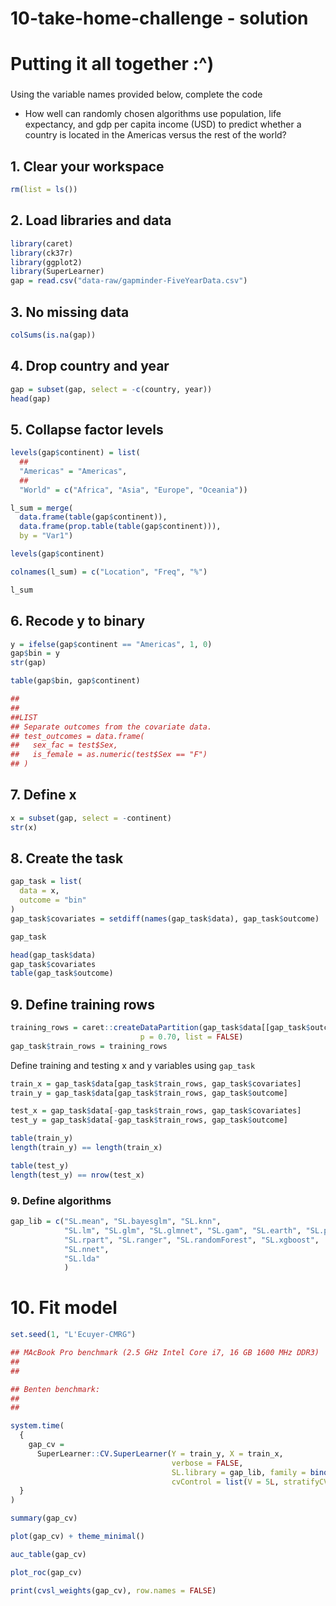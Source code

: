 # 10-take-home-challenge - solution
# Putting it all together :^)

### 

Using the variable names provided below, complete the code 


- How well can randomly chosen algorithms use population, life expectancy, and gdp per capita income (USD) to predict whether a country is located in the Americas versus the rest of the world? 

## 1. Clear your workspace
```r
rm(list = ls())
```

## 2. Load libraries and data
```r
library(caret)
library(ck37r)
library(ggplot2)
library(SuperLearner)
gap = read.csv("data-raw/gapminder-FiveYearData.csv")
```

## 3. No missing data
```r
colSums(is.na(gap))
```

## 4. Drop country and year
```r
gap = subset(gap, select = -c(country, year))
head(gap)
```

## 5. Collapse factor levels
```r
levels(gap$continent) = list(
  ## 
  "Americas" = "Americas", 
  ## 
  "World" = c("Africa", "Asia", "Europe", "Oceania"))

l_sum = merge(
  data.frame(table(gap$continent)), 
  data.frame(prop.table(table(gap$continent))), 
  by = "Var1")

levels(gap$continent)

colnames(l_sum) = c("Location", "Freq", "%")

l_sum
```

## 6. Recode y to binary
```r
y = ifelse(gap$continent == "Americas", 1, 0)
gap$bin = y
str(gap)

table(gap$bin, gap$continent)

##
##
##LIST
## Separate outcomes from the covariate data.
## test_outcomes = data.frame(
##   sex_fac = test$Sex,
##   is_female = as.numeric(test$Sex == "F")
## )
```

## 7. Define x
```r
x = subset(gap, select = -continent)
str(x)
```

## 8. Create the task
```r
gap_task = list(
  data = x, 
  outcome = "bin"
)
gap_task$covariates = setdiff(names(gap_task$data), gap_task$outcome)

gap_task

head(gap_task$data)
gap_task$covariates
table(gap_task$outcome)
```

## 9. Define training rows
```r
training_rows = caret::createDataPartition(gap_task$data[[gap_task$outcome]],
                             p = 0.70, list = FALSE) 
gap_task$train_rows = training_rows
```

Define training and testing x and y variables using `gap_task`
```r
train_x = gap_task$data[gap_task$train_rows, gap_task$covariates]
train_y = gap_task$data[gap_task$train_rows, gap_task$outcome]

test_x = gap_task$data[-gap_task$train_rows, gap_task$covariates]
test_y = gap_task$data[-gap_task$train_rows, gap_task$outcome]

table(train_y)
length(train_y) == length(train_x)

table(test_y)
length(test_y) == nrow(test_x)
```

### 9. Define algorithms
```r
gap_lib = c("SL.mean", "SL.bayesglm", "SL.knn", 
            "SL.lm", "SL.glm", "SL.glmnet", "SL.gam", "SL.earth", "SL.polymars", "SL.step", 
            "SL.rpart", "SL.ranger", "SL.randomForest", "SL.xgboost",
            "SL.nnet", 
            "SL.lda"
            )
```

# 10. Fit model
```r
set.seed(1, "L'Ecuyer-CMRG") 

## MAcBook Pro benchmark (2.5 GHz Intel Core i7, 16 GB 1600 MHz DDR3)
## 
## 

## Benten benchmark: 
## 
## 

system.time(
  {
    gap_cv =
      SuperLearner::CV.SuperLearner(Y = train_y, X = train_x,
                                    verbose = FALSE,
                                    SL.library = gap_lib, family = binomial(),
                                    cvControl = list(V = 5L, stratifyCV = TRUE))
  }
)

summary(gap_cv)
```

```r
plot(gap_cv) + theme_minimal()
```

```r
auc_table(gap_cv)
```

```r
plot_roc(gap_cv)
```

```r
print(cvsl_weights(gap_cv), row.names = FALSE)
```

